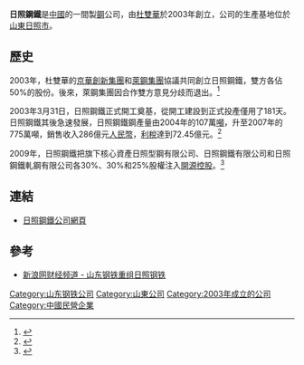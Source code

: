 '''日照鋼鐵'''是[[中國|中國]]的一間製[[鋼|鋼]]公司，由[[杜雙華|杜雙華]]於2003年創立，公司的生產基地位於[[山東|山東]][[日照市|日照市]]。

==歷史==
2003年，杜雙華的[[京華創新集團|京華創新集團]]和[[萊鋼集團|萊鋼集團]]協議共同創立日照鋼鐵，雙方各佔50%的股份。後來，萊鋼集團因合作雙方意見分歧而退出。<ref>{{Cite web |url=http://31.toocle.com/detail--4742903.html |title=神秘富豪杜双华自述不为人知发家史 |access-date=2010-03-28 |archive-date=2020-10-22 |archive-url=https://web.archive.org/web/20201022102454/http://31.toocle.com/detail--4742903.html |dead-url=no }}</ref>

2003年3月31日，日照鋼鐵正式開工奠基，從開工建設到正式投產僅用了181天。日照鋼鐵其後急速發展，日照鋼鐵鋼產量由2004年的107萬[[噸|噸]]，升至2007年的775萬噸，銷售收入286億元[[人民幣|人民幣]]，[[利稅|利稅]]達到72.45億元。<ref>{{Cite web |url=http://31.toocle.com/detail--4985746.html |title=杜双华演绎财富神话：17年创富350亿元 |access-date=2010-03-28 |archive-date=2020-10-22 |archive-url=https://web.archive.org/web/20201022102458/http://31.toocle.com/detail--4985746.html |dead-url=no }}</ref>

2009年，日照鋼鐵把旗下核心資產日照型鋼有限公司、日照鋼鐵有限公司和日照鋼鐵軋鋼有限公司各30%、30%和25%股權注入[[開源控股|開源控股]]。<ref>{{Cite web |url=http://business.sohu.com/20090521/n264082527.shtml |title=杜双华暗布资本局 日照钢铁阻击山钢收购？ |access-date=2010-03-28 |archive-date=2020-03-30 |archive-url=https://web.archive.org/web/20200330152309/https://business.sohu.com/20090521/n264082527.shtml |dead-url=no }}</ref>

==連結==
*[http://www.rizhaosteel.com/ 日照鋼鐵公司網頁] {{Wayback|url=http://www.rizhaosteel.com/ |date=20210114172135 }}

==參考==
{{reflist}}
*[http://finance.sina.com.cn/focus/sdgtjgrzgt/index.shtml 新浪网财经频道 - 山东钢铁重组日照钢铁] {{Wayback|url=http://finance.sina.com.cn/focus/sdgtjgrzgt/index.shtml |date=20201022102516 }}

[[Category:山东钢铁公司|Category:山东钢铁公司]]
[[Category:山東公司|Category:山東公司]]
[[Category:2003年成立的公司|Category:2003年成立的公司]]
[[Category:中國民營企業|Category:中國民營企業]]